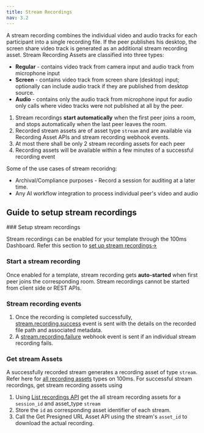 ```yaml
---
title: Stream Recordings
nav: 3.2
---
```


A stream recording combines the individual video and audio tracks for each participant into a single recording file. If the peer publishes his desktop, the screen share video track is generated as an additional stream recording asset. Stream Recording Assets are classified into three types:

- **Regular** - contains video track from camera input and audio track from microphone input
- **Screen** - contains video track from screen share (desktop) input; optionally can include audio track if they are published from desktop source.
- **Audio** - contains only the audio track from microphone input for audio only calls where video tracks were not published at all by the peer.


<FlexContainer>
<Callout title="Stream Recording Basics" icon="CheckIcon">

1. Stream recordings **start automatically** when the first peer joins a room, and stops automatically when the last peer leaves the room.
2. Recorded stream assets are of asset type `stream` and are available via Recording Asset APIs and stream recording webhook events.
3. At most there shall be only 2 stream recording assets for each peer
4. Recording assets will be available within a few minutes of a successful recording event
</Callout>
</FlexContainer>

Some of the use cases of stream recoridng:
- Archival/Compliance purposes - Record a session for auditing at a later time.
- Any AI workflow integration to process individual peer's video and audio


## Guide to setup stream recordings

<StepsContainer id="stream-recording-setup">
### Setup stream recordings

Stream recordings can be enabled for your template through the 100ms Dashboard. Refer this section to [set up stream recordings→](/get-started/v2/get-started/features/recordings/set-up-recording)

### Start a stream recording

Once enabled for a template, stream recording gets **auto-started** when first peer joins the corresponding room. Stream recordings cannot be started from client side or REST APIs.

### Stream recording events

1. Once the recording is completed successfully, [stream.recording.success]((/docs/server-side/v2/how-to-guides/configure-webhooks/webhook#streamrecordingsuccess)) event is sent with the details on the recorded file path and associated metadata.
2. A [stream.recording.failure](/docs/server-side/v2/how-to-guides/configure-webhooks/webhook#streamrecordingfailure) webhook event is sent if an individual stream recording fails.

### Get stream Assets
A successfully recorded stream generates a recording asset of type `stream`. Refer here for [all recording assets](/get-started/v2/get-started/features/recordings/recording-assets/recording-asset-types) types on 100ms. For successful stream recordings, get stream recording assets using

1. Using [List recordings API](/docs/server-side/v2/api-reference/recording-assets/list-all-assets) get the all stream recording assets for a `session_id` and asset_type `stream`
2. Store the `id` as corresponding asset identifier of each stream.
3. Call the Get Presigned URL Asset API using the stream's `asset_id` to download the actual recording.


</StepsContainer>
